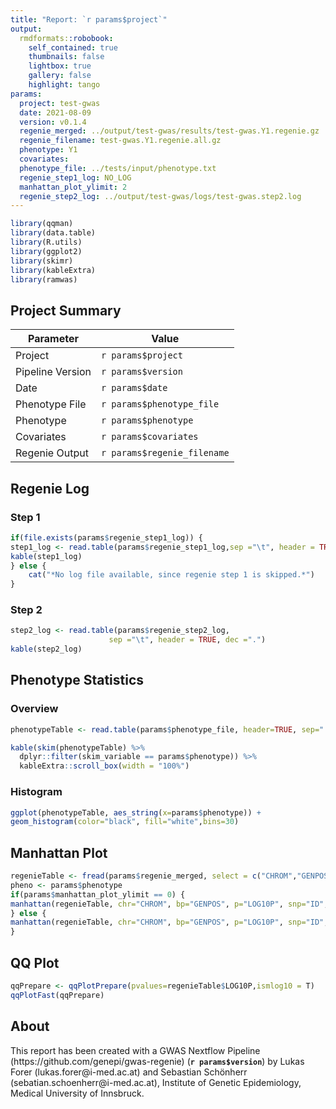 ```yaml
---
title: "Report: `r params$project`"
output:
  rmdformats::robobook:
    self_contained: true
    thumbnails: false
    lightbox: true
    gallery: false
    highlight: tango
params:
  project: test-gwas
  date: 2021-08-09
  version: v0.1.4
  regenie_merged: ../output/test-gwas/results/test-gwas.Y1.regenie.gz
  regenie_filename: test-gwas.Y1.regenie.all.gz
  phenotype: Y1
  covariates:
  phenotype_file: ../tests/input/phenotype.txt
  regenie_step1_log: NO_LOG
  manhattan_plot_ylimit: 2
  regenie_step2_log: ../output/test-gwas/logs/test-gwas.step2.log
---
```


```r
library(qqman)
library(data.table)
library(R.utils)
library(ggplot2)
library(skimr)
library(kableExtra)
library(ramwas)
```

## Project Summary

| Parameter     | Value                                      |
| ------------- |--------------------------------------------|
| Project       | `r params$project`                         |
| Pipeline Version       | `r params$version`                |
| Date       | `r params$date`                         |
| Phenotype File      | `r params$phenotype_file`            |
| Phenotype       | `r params$phenotype`                     |
| Covariates       | `r params$covariates`                     |
| Regenie Output      | `r params$regenie_filename`             |

## Regenie Log

### Step 1

```r
if(file.exists(params$regenie_step1_log)) {
step1_log <- read.table(params$regenie_step1_log,sep ="\t", header = TRUE, dec =".")
kable(step1_log)
} else {
    cat("*No log file available, since regenie step 1 is skipped.*")
}
```

### Step 2

```r
step2_log <- read.table(params$regenie_step2_log,
                      sep ="\t", header = TRUE, dec =".")
kable(step2_log)
```

## Phenotype Statistics

### Overview

```r
phenotypeTable <- read.table(params$phenotype_file, header=TRUE, sep=" ", dec = ".")

kable(skim(phenotypeTable) %>%
  dplyr::filter(skim_variable == params$phenotype)) %>%
  kableExtra::scroll_box(width = "100%")
```

### Histogram
```r
ggplot(phenotypeTable, aes_string(x=params$phenotype)) +
geom_histogram(color="black", fill="white",bins=30)
```

## Manhattan Plot

```r
regenieTable <- fread(params$regenie_merged, select = c("CHROM","GENPOS","LOG10P","ID"), header=TRUE,tmpdir="$PWD")
pheno <- params$phenotype
if(params$manhattan_plot_ylimit == 0) {
manhattan(regenieTable, chr="CHROM", bp="GENPOS", p="LOG10P", snp="ID", logp= FALSE, cex = 0.3, col = c("blue4", "orange3"))
} else {
manhattan(regenieTable, chr="CHROM", bp="GENPOS", p="LOG10P", snp="ID", logp= FALSE, cex = 0.3, col = c("blue4", "orange3"),ylim = c(0, params$manhattan_plot_ylimit))
}

```

## QQ Plot

```r
qqPrepare <- qqPlotPrepare(pvalues=regenieTable$LOG10P,ismlog10 = T)
qqPlotFast(qqPrepare)
```

## About
This report has been created with a GWAS Nextflow Pipeline (https://github.com/genepi/gwas-regenie) (**`r params$version`**) by Lukas Forer (lukas.forer@i-med.ac.at) and Sebastian Schönherr (sebatian.schoenherr@i-med.ac.at), Institute of Genetic Epidemiology, Medical University of Innsbruck.
